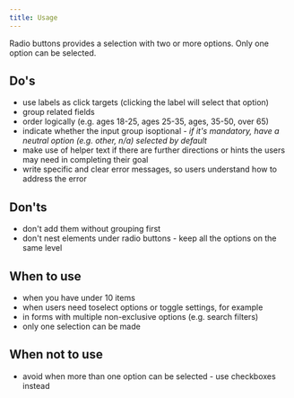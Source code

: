 ```yaml
---
title: Usage
---
```


Radio buttons provides a selection with two or more options. Only one option can be selected.

## Do's

- use labels as click targets (clicking the label will select that option)
- group related fields
- order logically (e.g. ages 18-25, ages 25-35, ages, 35-50, over 65)
- indicate whether the input group isoptional - _if it's mandatory, have a neutral option (e.g. other, n/a) selected by default_
- make use of helper text if there are further directions or hints the users may need in completing their goal
- write specific and clear error messages, so users understand how to address the error

## Don'ts

- don't add them without grouping first
- don't nest elements under radio buttons - keep all the options on the same level

## When to use

- when you have under 10 items
- when users need toselect options or toggle settings, for example
- in forms with multiple non-exclusive options (e.g. search filters)
- only one selection can be made

## When not to use

- avoid when more than one option can be selected - use checkboxes instead
